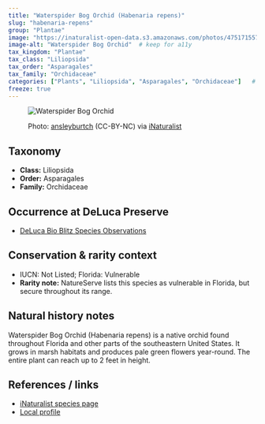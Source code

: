 ```yaml
---
title: "Waterspider Bog Orchid (Habenaria repens)"
slug: "habenaria-repens"
group: "Plantae"
image: "https://inaturalist-open-data.s3.amazonaws.com/photos/475171557/large.jpg"       # keep for thumbnails
image-alt: "Waterspider Bog Orchid"  # keep for a11y
tax_kingdom: "Plantae"
tax_class: "Liliopsida"
tax_order: "Asparagales"
tax_family: "Orchidaceae"
categories: ["Plants", "Liliopsida", "Asparagales", "Orchidaceae"]   # these drive the chips + filtering
freeze: true
---
```


<figure class="species-figure">

<img src="https://inaturalist-open-data.s3.amazonaws.com/photos/475171557/large.jpg" alt="Waterspider Bog Orchid " class="species-photo"/>

<figcaption class="photo-credit">

Photo: <a href="https://www.inaturalist.org/people/ansleyburtch">ansleyburtch</a> (CC-BY-NC) via <a href="https://www.inaturalist.org/observations/264614780">iNaturalist</a>

</figcaption>

</figure>

## Taxonomy

-   **Class:** Liliopsida
-   **Order:** Asparagales
-   **Family:** Orchidaceae

## Occurrence at DeLuca Preserve

-   [DeLuca Bio Blitz Species Observations](https://www.inaturalist.org/observations?project_id=annual-uf-ifas-deluca-bioblitz-data&taxon_id=155102&verifiable=any)

## Conservation & rarity context

-   IUCN: Not Listed; Florida: Vulnerable
-   **Rarity note:** NatureServe lists this species as vulnerable in Florida, but secure throughout its range.

## Natural history notes

Waterspider Bog Orchid (Habenaria repens) is a native orchid found throughout Florida and other parts of the southeastern United States. It grows in marsh habitats and produces pale green flowers year-round. The entire plant can reach up to 2 feet in height.

## References / links

-   [iNaturalist species page](https://www.inaturalist.org/taxa/155102-Habenaria-repens)
-   [Local profile](https://plant-directory.ifas.ufl.edu/plant-directory/habenaria-repens/)
